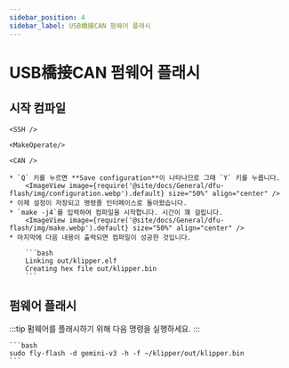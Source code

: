 ```yaml
---
sidebar_position: 4
sidebar_label: USB橋接CAN 펌웨어 플래시
---
```




# USB橋接CAN 펌웨어 플래시

## 시작 컴파일

    <SSH />

    <MakeOperate/>

    <CAN />

    * `Q` 키를 누르면 **Save configuration**이 나타나므로 그때 `Y` 키를 누릅니다.
        <ImageView image={require('@site/docs/General/dfu-flash/img/configuration.webp').default} size="50%" align="center" />
    * 이제 설정이 저장되고 명령줄 인터페이스로 돌아왔습니다.
    * `make -j4`를 입력하여 컴파일을 시작합니다. 시간이 꽤 걸립니다.
        <ImageView image={require('@site/docs/General/dfu-flash/img/make.webp').default} size="50%" align="center" />
    * 마지막에 다음 내용이 출력되면 컴파일이 성공한 것입니다.

        ```bash
        Linking out/klipper.elf
        Creating hex file out/klipper.bin
        ```


## 펌웨어 플래시

:::tip
펌웨어를 플래시하기 위해 다음 명령을 실행하세요.
:::

    ```bash
    sudo fly-flash -d gemini-v3 -h -f ~/klipper/out/klipper.bin
    ```
